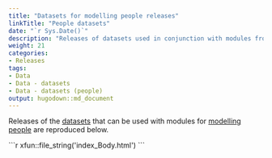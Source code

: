 ```yaml
---
title: "Datasets for modelling people releases"
linkTitle: "People datasets"
date: "`r Sys.Date()`"
description: "Releases of datasets used in conjunction with modules from the Spring To Life model of people."
weight: 21
categories: 
- Releases
tags: 
- Data
- Data - datasets
- Data - datasets (people)
output: hugodown::md_document
---
```


Releases of the [datasets](/docs/model/datasets/) that can be used with modules for [modelling people](/docs/model/modules/using-modules/people/) are reproduced below.

````{=html}
```r
xfun::file_string('index_Body.html')
```
````

